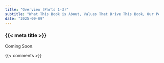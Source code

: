 ```yaml
---
title: "Overview (Parts 1-3)"
subtitle: "What This Book is About, Values That Drive This Book, Our Perspective on Data, What Makes This Book Unique, Who This Book is For, and Book Structure"
date: "2025-09-09"
---
```


### {{< meta title >}}

Coming Soon.

{{< comments >}}
